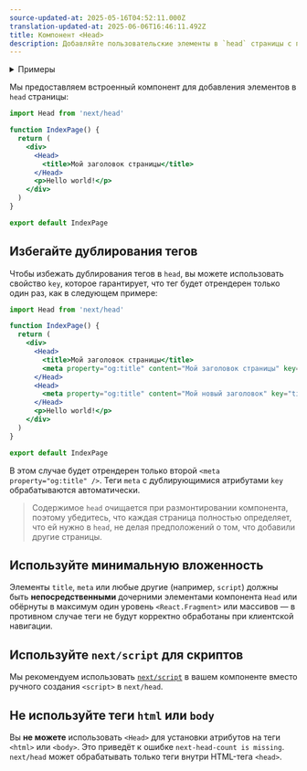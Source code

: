 ```yaml
---
source-updated-at: 2025-05-16T04:52:11.000Z
translation-updated-at: 2025-06-06T16:46:11.492Z
title: Компонент <Head>
description: Добавляйте пользовательские элементы в `head` страницы с помощью встроенного компонента Head.
---
```


<details>
  <summary>Примеры</summary>

- [Элементы Head](https://github.com/vercel/next.js/tree/canary/examples/head-elements)
- [Компонент Layout](https://github.com/vercel/next.js/tree/canary/examples/layout-component)

</details>

Мы предоставляем встроенный компонент для добавления элементов в `head` страницы:

```jsx
import Head from 'next/head'

function IndexPage() {
  return (
    <div>
      <Head>
        <title>Мой заголовок страницы</title>
      </Head>
      <p>Hello world!</p>
    </div>
  )
}

export default IndexPage
```

## Избегайте дублирования тегов

Чтобы избежать дублирования тегов в `head`, вы можете использовать свойство `key`, которое гарантирует, что тег будет отрендерен только один раз, как в следующем примере:

```jsx
import Head from 'next/head'

function IndexPage() {
  return (
    <div>
      <Head>
        <title>Мой заголовок страницы</title>
        <meta property="og:title" content="Мой заголовок страницы" key="title" />
      </Head>
      <Head>
        <meta property="og:title" content="Мой новый заголовок" key="title" />
      </Head>
      <p>Hello world!</p>
    </div>
  )
}

export default IndexPage
```

В этом случае будет отрендерен только второй `<meta property="og:title" />`. Теги `meta` с дублирующимися атрибутами `key` обрабатываются автоматически.

> Содержимое `head` очищается при размонтировании компонента, поэтому убедитесь, что каждая страница полностью определяет, что ей нужно в `head`, не делая предположений о том, что добавили другие страницы.

## Используйте минимальную вложенность

Элементы `title`, `meta` или любые другие (например, `script`) должны быть **непосредственными** дочерними элементами компонента `Head` или обёрнуты в максимум один уровень `<React.Fragment>` или массивов — в противном случае теги не будут корректно обработаны при клиентской навигации.

## Используйте `next/script` для скриптов

Мы рекомендуем использовать [`next/script`](/docs/pages/building-your-application/optimizing/scripts) в вашем компоненте вместо ручного создания `<script>` в `next/head`.

## Не используйте теги `html` или `body`

Вы **не можете** использовать `<Head>` для установки атрибутов на теги `<html>` или `<body>`. Это приведёт к ошибке `next-head-count is missing`. `next/head` может обрабатывать только теги внутри HTML-тега `<head>`.